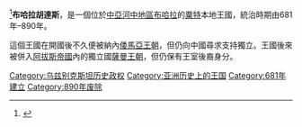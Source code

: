 <ref>{{Cite web|title=布哈拉胡达斯-百科故事网|url=https://www.niaoleiba.com/lore/nvurmu.html|access-date=2022-02-15|work=www.niaoleiba.com|archive-date=2022-02-15|archive-url=https://web.archive.org/web/20220215001903/https://www.niaoleiba.com/lore/nvurmu.html}}</ref>'''布哈拉胡達斯'''，是一個位於[[中亞河中地區|中亞河中地區]][[布哈拉|布哈拉]]的[[粟特|粟特]]本地王國，統治時期由681年–890年。

這個王國在開國後不久便被納內[[倭馬亞王朝|倭馬亞王朝]]，但仍向中國尋求支持獨立。王國後來被併入[[阿拔斯帝國|阿拔斯帝國]]內的獨立國[[薩曼王朝|薩曼王朝]]，但仍保有王室後裔身分。

[[Category:乌兹别克斯坦历史政权|Category:乌兹别克斯坦历史政权]]
[[Category:亚洲历史上的王国|Category:亚洲历史上的王国]]
[[Category:681年建立|Category:681年建立]]
[[Category:890年废除|Category:890年废除]]
